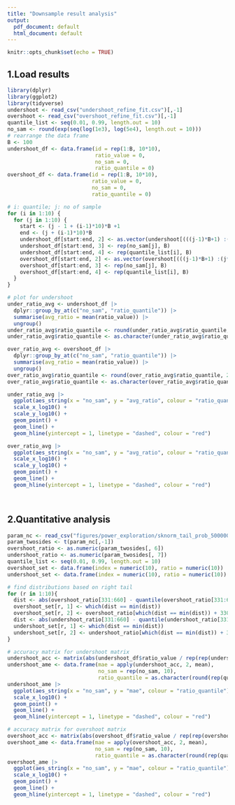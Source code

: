```yaml
---
title: "Downsample result analysis"
output:
  pdf_document: default
  html_document: default
---
```


```r
knitr::opts_chunk$set(echo = TRUE)
```

## 1.Load results

```r
library(dplyr)
library(ggplot2)
library(tidyverse)
undershoot <- read_csv("undershoot_refine_fit.csv")[,-1]
overshoot <- read_csv("overshoot_refine_fit.csv")[,-1]
quantile_list <- seq(0.01, 0.99, length.out = 10)
no_sam <- round(exp(seq(log(1e3), log(5e4), length.out = 10)))
# rearrange the data frame
B <- 100
undershoot_df <- data.frame(id = rep(1:B, 10*10),
                            ratio_value = 0,
                            no_sam = 0,
                            ratio_quantile = 0)
overshoot_df <- data.frame(id = rep(1:B, 10*10),
                           ratio_value = 0,
                           no_sam = 0,
                           ratio_quantile = 0)

# i: quantile; j: no of sample
for (i in 1:10) {
  for (j in 1:10) {
    start <- (j - 1 + (i-1)*10)*B +1
    end <- (j + (i-1)*10)*B
    undershoot_df[start:end, 2] <- as.vector(undershoot[(((j-1)*B+1) :(j*B)), (i-1)*3+2])[[1]]
    undershoot_df[start:end, 3] <- rep(no_sam[j], B)
    undershoot_df[start:end, 4] <- rep(quantile_list[i], B)
    overshoot_df[start:end, 2] <- as.vector(overshoot[(((j-1)*B+1) :(j*B)), (i-1)*3+2])[[1]]
    overshoot_df[start:end, 3] <- rep(no_sam[j], B)
    overshoot_df[start:end, 4] <- rep(quantile_list[i], B)
  }
}

# plot for undershoot
under_ratio_avg <- undershoot_df |>
  dplyr::group_by_at(c("no_sam", "ratio_quantile")) |>
  summarise(avg_ratio = mean(ratio_value)) |>
  ungroup()
under_ratio_avg$ratio_quantile <- round(under_ratio_avg$ratio_quantile, 2)
under_ratio_avg$ratio_quantile <- as.character(under_ratio_avg$ratio_quantile)

over_ratio_avg <- overshoot_df |>
  dplyr::group_by_at(c("no_sam", "ratio_quantile")) |>
  summarise(avg_ratio = mean(ratio_value)) |>
  ungroup()
over_ratio_avg$ratio_quantile <- round(over_ratio_avg$ratio_quantile, 2)
over_ratio_avg$ratio_quantile <- as.character(over_ratio_avg$ratio_quantile)

under_ratio_avg |>
  ggplot(aes_string(x = "no_sam", y = "avg_ratio", colour = "ratio_quantile")) +
  scale_x_log10() +
  scale_y_log10() +
  geom_point() +
  geom_line() +
  geom_hline(yintercept = 1, linetype = "dashed", colour = "red")

over_ratio_avg |>
  ggplot(aes_string(x = "no_sam", y = "avg_ratio", colour = "ratio_quantile")) +
  scale_x_log10() +
  scale_y_log10() +
  geom_point() +
  geom_line() +
  geom_hline(yintercept = 1, linetype = "dashed", colour = "red")

  

```

## 2.Quantitative analysis


```r
param_nc <- read_csv("figures/power_exploration/sknorm_tail_prob_500000_resamples_0.96_percentile/param_twosides.csv")
param_twosides <- t(param_nc[,-1])
overshoot_ratio <- as.numeric(param_twosides[, 6])
undershoot_ratio <- as.numeric(param_twosides[, 7])
quantile_list <- seq(0.01, 0.99, length.out = 10)
overshoot_set <- data.frame(index = numeric(10), ratio = numeric(10))
undershoot_set <- data.frame(index = numeric(10), ratio = numeric(10))

# find distributions based on right tail
for (r in 1:10){
  dist <- abs(overshoot_ratio[331:660] - quantile(overshoot_ratio[331:660], quantile_list[r]))
  overshoot_set[r, 1] <- which(dist == min(dist))
  overshoot_set[r, 2] <- overshoot_ratio[which(dist == min(dist)) + 330]
  dist <- abs(undershoot_ratio[331:660] - quantile(undershoot_ratio[331:660], quantile_list[r]))
  undershoot_set[r, 1] <- which(dist == min(dist))
  undershoot_set[r, 2] <- undershoot_ratio[which(dist == min(dist)) + 330]
}

# accuracy matrix for undershoot matrix
undershoot_acc <- matrix(abs(undershoot_df$ratio_value / rep(rep(undershoot_set$ratio, each = 10), each = B)), 100, 100)
undershoot_ame <- data.frame(mae = apply(undershoot_acc, 2, mean),
                             no_sam = rep(no_sam, 10), 
                             ratio_quantile = as.character(round(rep(quantile_list, each = 10), 2)))
undershoot_ame |>
  ggplot(aes_string(x = "no_sam", y = "mae", colour = "ratio_quantile")) +
  scale_x_log10() +
  geom_point() +
  geom_line() +
  geom_hline(yintercept = 1, linetype = "dashed", colour = "red")

# accuracy matrix for overshoot matrix
overshoot_acc <- matrix(abs(overshoot_df$ratio_value / rep(rep(overshoot_set$ratio, each = 10), each = B)), 100, 100)
overshoot_ame <- data.frame(mae = apply(overshoot_acc, 2, mean),
                            no_sam = rep(no_sam, 10), 
                            ratio_quantile = as.character(round(rep(quantile_list, each = 10), 2)))
overshoot_ame |>
  ggplot(aes_string(x = "no_sam", y = "mae", colour = "ratio_quantile")) +
  scale_x_log10() +
  geom_point() +
  geom_line() +
  geom_hline(yintercept = 1, linetype = "dashed", colour = "red")
```

